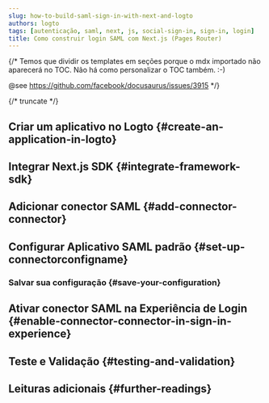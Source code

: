 ```yaml
---
slug: how-to-build-saml-sign-in-with-next-and-logto
authors: logto
tags: [autenticação, saml, next, js, social-sign-in, sign-in, login]
title: Como construir login SAML com Next.js (Pages Router)
---
```


{/*
  Temos que dividir os templates em seções porque o mdx importado não aparecerá no TOC.
  Não há como personalizar o TOC também. :-)

  @see https://github.com/facebook/docusaurus/issues/3915
*/}




{/* truncate */}

<Intro connector={connector} sdk="Next.js (Pages Router)" link="https://nextjs.org" />

## Criar um aplicativo no Logto \{#create-an-application-in-logto}

<CreateApplication type="Aplicativo web tradicional" framework="Next.js" />

## Integrar Next.js SDK \{#integrate-framework-sdk}

<IntegrateSdk />

## Adicionar conector SAML \{#add-connector-connector}

<AddSocialConnector connector={connector} framework="Next.js" />

## Configurar Aplicativo SAML padrão \{#set-up-connectorconfigname}

<ConnectorGuide />

### Salvar sua configuração \{#save-your-configuration}

<SaveYourConfiguration connector={connector} />

## Ativar conector SAML na Experiência de Login \{#enable-connector-connector-in-sign-in-experience}

<EnableSocialConnector connector={connector} />

## Teste e Validação \{#testing-and-validation}

<TestingAndValidation connector={connector} sdk="Next.js (Pages Router)" />

## Leituras adicionais \{#further-readings}

<FurtherReadings />